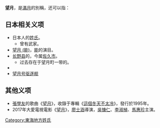 '''望月'''，是[[滿月|滿月]]的別稱，还可以指：

==日本相关义项==
*日本人的[[姓氏|姓氏]]。
**曾有武家{{link-ja|望月氏}}。
*[[望月_(能)|望月 (能)]]，[[能|能]]的演目。
*[[长野县|长野县]]的{{link-ja|望月町}}，今属[[佐久市|佐久市]]。
**过去存在于望月町一带的{{link-ja|望月城}}。
*{{link-ja|望月城_(近江国)|望月城_(近江国)|近江国的望月城}}
*[[望月号驱逐舰|望月号驱逐舰]]

==其他义项==
*[[張學友|張學友]]的歌曲《[[望月_(歌曲)|望月]]》，收錄于專輯《[[這個冬天不太冷|這個冬天不太冷]]》，發行於1995年。
*2017年大愛電視電影《[[望月_(電視電影)|望月]]》，[[廖士涵|廖士涵]]導演，[[吳慷仁|吳慷仁]]、[[李淑楨|李淑楨]]、[[馬惠珍|馬惠珍]]主演。

{{disambig|Cat=二字亞洲相關消歧義}}

[[Category:東海地方姓氏|Category:東海地方姓氏]]